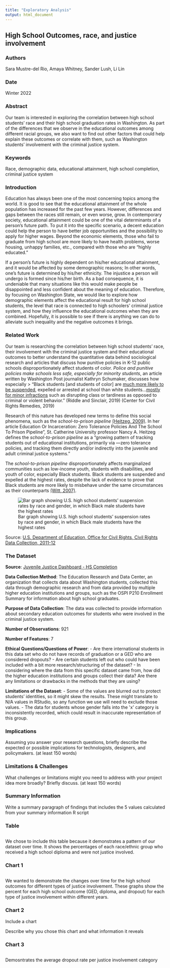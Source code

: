 ```yaml
---
title: "Exploratory Analysis"
output: html_document
---
```


## High School Outcomes, race, and justice involvement

### Authors

Sara Mustre-del Rio, Amaya Whitney, Sander Lush, Li Lin

### Date

Winter 2022

### Abstract

Our team is interested in exploring the correlation between high school students’ race and their high school graduation rates in Washington. As part of the differences that we observe in the educational outcomes among different racial groups, we also want to find out other factors that could help explain these outcomes or correlate with them, such as Washington students’ involvement with the criminal justice system.

### Keywords

Race, demographic data, educational attainment, high school completion, criminal justice system

### Introduction  

Education has always been one of the most concerning topics among the world. It is good to see that the educational attainment of the whole population has increased for the past few years. However, differences and gaps between the races still remain, or even worse, grow. In contemporary society, educational attainment could be one of the vital determinants of a person’s future path. To put it into the specific scenario, a decent education could help the person to have better job opportunities and the possibility to apply for higher wages. Beyond the economic elements, those who fail to graduate from high school are more likely to have health problems, worse housing, unhappy families, etc., compared with those who are “highly educated.”

If a person’s future is highly dependent on his/her educational attainment, and it would be affected by some demographic reasons; In other words, one’s future is determined by his/her ethnicity. The injustice a person will undergo is formed since his/her birth. As a bad consequence, it is undeniable that many situations like this would make people be disappointed and less confident about the meaning of education. Therefore, by focusing on Washington State, we would like to explore how demographic elements affect the educational result for high school students, the level that race is connected to high schoolers’ criminal justice system, and how they influence the educational outcomes when they are combined. Hopefully, it is possible to see if there is anything we can do to alleviate such inequality and the negative outcomes it brings.

### Related Work  

Our team is researching the correlation between high school students’ race, their involvement with the criminal justice system and their educational outcomes to better understand the quantitative data behind sociological research and articles that discuss how punitive policies in K-12 public schools disproportionately affect students of color. *Police and punitive policies make schools less safe, especially for minority students*, an article written by Washington Post journalist  Kathryn Schumaker, discusses how especially
> “Black students [and students of color] are [much more likely to be suspended](https://www.pnas.org/content/116/17/8255), expelled or arrested at school than white students…[mostly for minor infractions](https://www.civilrightsproject.ucla.edu/resources/projects/center-for-civil-rights-remedies/school-to-prison-folder/federal-reports/out-of-school-and-off-track-the-overuse-of-suspensions-in-american-middle-and-high-schools) such as disrupting class or tardiness as opposed to criminal or violent behavior.” (Riddle and Sinclair, 2019) (Center for Civil Rights Remedies, 2019)

Research of this nature has developed new terms to define this social phenomena, such as the *school-to-prison pipeline* [(Heitzeg, 2009)](https://files.eric.ed.gov/fulltext/EJ870076.pdf). In her article Education Or Incarceration: Zero Tolerance Policies And The School To Prison Pipeline”, St. Catherine University professor Nancy A. Heitzeg defines the *school-to-prison pipeline* as a “growing pattern of tracking students out of educational institutions, primarily via ―zero tolerance policies, and tracking them directly and/or indirectly into the juvenile and adult criminal justice systems.”

The *school-to-prison pipeline* disproportionately affects marginalized communities such as low-income youth, students with disabilities, and youth of color, especially Black students. Black students are suspended and expelled at the highest rates, despite the lack of evidence to prove that Black students are more likely to misbehave under the same circumstances as their counterparts [(Witt, 2007)](https://www.chicagotribune.com/chi-070924discipline-story.html).

![Bar graph showing U.S. high school students' suspension rates by race and gender, in which Black male students have the highest rates](https://www.thefix.com/sites/default/files/suspension22.png)

Source: [U.S. Department of Education, Office for Civil Rights, Civil Rights Data Collection, 2011-12](https://ocrdata.ed.gov)

### The Dataset

__Source__: [Juvenile Justice Dashboard - HS Completion](https://data.wa.gov/Education/Juvenile-Justice-Dashboard-HS-Completion/ej5m-hutb)

__Data Collection Method__: The Education Research and Data Center, an organization that collects data about Washington students, collected this data through demographic research and from data provided by multiple higher education institutions and groups, such as the OSPI P210 Enrollment Summary for information about high school graduates.

__Purpose of Data Collection__: The data was collected to provide information about secondary education outcomes for students who were involved in the criminal justice system.

__Number of Observations__: 921

__Number of Features__: 7

__Ethical Questions/Questions of Power__:
- Are there international students in this data set who do not have records of graduation or a GED who are considered dropouts?
- Are certain students left out who could have been included with a bit more research/structuring of the dataset?
- In considering where the data from this specific dataset came from, how did the higher education institutions and groups collect their data? Are there any limitations or drawbacks in the methods that they are using?

__Limitations of the Dataset__:
- Some of the values are blurred out to protect students’ identities, so it might skew the results. These might translate to N/A values in RStudio, so any function we use will need to exclude those values.
- The data for students whose gender falls into the \'x\' category is inconsistently recorded, which could result in inaccurate representation of this group.

### Implications

Assuming you answer your research questions, briefly describe the expected or possible implications for technologists, designers, and policymakers. (at least 150 words)

### Limitations & Challenges
What challenges or limitations might you need to address with your project idea more broadly? Briefly discuss. (at least 150 words)

### Summary Information

Write a summary paragraph of findings that includes the 5 values calculated from your summary information R script


### Table

```r
```

We chose to include this table because it demonstrates a pattern of our dataset over time. It shows the percentages of each race/ethnic group who received a high school diploma and were not justice involved.

### Chart 1

```r
```

We wanted to demonstrate the changes over time for the high school outcomes for different types of justice involvement. These graphs show the percent for each high school outcome (GED, diploma, and dropout) for each type of justice involvement within different years.

### Chart 2

Include a chart

Describe why you chose this chart and what information it reveals

### Chart 3

```r
```

Demosntrates the average dropout rate per justice involvement category

